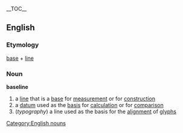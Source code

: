 {{wikipedia}}
__TOC__
== English ==
=== Etymology ===
[[base]] + [[line]]
=== Noun ===
[[Category:English nouns]]
'''baseline'''
# a [[line]] that is a [[base]] for [[measurement]] or for [[construction]]
# a [[datum]] used as the [[basis]] for [[calculation]] or for [[comparison]]
#(''typography'') a line used as the basis for the [[alignment]] of [[glyph]]s